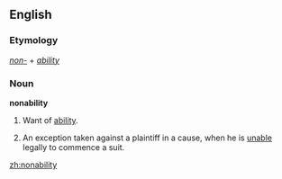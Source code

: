 ==English==
===Etymology===
''[[non-]]'' + ''[[ability]]''

===Noun===
'''nonability'''

# Want of [[ability]].
# {{legal}} An exception taken against a plaintiff in a cause, when he is [[unable]] legally to commence a suit.

[[zh:nonability]]